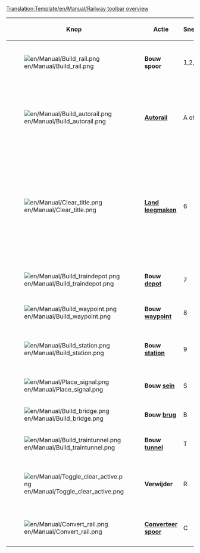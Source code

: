 <noinclude>[[Translation:Template/en/Manual/Railway toolbar overview]]</noinclude><noinclude>{{nl/Vertaling|Template:en/Manual/Railway toolbar overview|90}}</noinclude>
{|{{en/Wikitable}}
|- style="background:#efefef"
!width='100' |Knop
!width='150' |Actie
!Sneltoets
!Omschrijving

|-
|[[File:en/Manual/Build rail.png]]
|'''Bouw spoor'''
|1,2,3,4
|Bouwt spoor in de geselecteerde richting. Je kunt klikken en slepen, maar deze tools zijn lang niet zo efficient als de [[nl/Archive/Manual/Autorail|Autorail]] tool.

|-
|[[File:en/Manual/Build autorail.png]]
|'''[[nl/Archive/Manual/Autorail|Autorail]]'''
|A of 5
|Een zeer efficiente tool om spoor in iedere richting te bouwen, hoewel deze tool in het begin lastiger te gebruiken is. In combinatie met een ingedrukte Ctrl-toets is het ook makkelijk om bestaand spoor te verwijderen.

|-
|[[File:en/Manual/Clear title.png]]
|'''[[en/Landschapsinrichting|Land leegmaken]]'''
|6
|De dynamiet tool wordt gebruikt om tegels leeg te maken. Je kunt hier (bijna) alles mee opruimen, inclusief verkeerd gebouwd spoor. Let wel op dat als je dynamiet op een [[nl/Manual/Stations|station]] gebruikt het hele station ineens verdwijnt. Om delen van een station af te breken selecteer je het bouwen van een station en vervolgens [R]: [[File:en/Manual/Toggle clear active.png]]+[[File:en/Manual/Build station.png]].

|-
|[[File:en/Manual/Build traindepot.png]]
|'''Bouw [[en/Manual/Depots|depot]]'''
|7
|Opent het [[en/Manual/Depots|depot]] bouw venster, zodat je het depot in de geschikte richting kunt kiezen.

|-
|[[File:en/Manual/Build waypoint.png]]
|'''Bouw [[nl/Waypoints|waypoint]]'''
|8
|Laat je een [[nl/Waypoints|waypoint]] bouwen op een bestaand stuk spoor.

|-
|[[File:en/Manual/Build station.png]]
|'''Bouw [[nl/Manual/Stations|station]]'''
|9
|Opent het [[nl/Manual/Stations|station]] bouw venster waar je een station van een bepaalde breedte, lengte en richting kunt kiezen om te bouwen.

|-
|[[File:en/Manual/Place signal.png]]
|'''Bouw [[nl/Manual/Seinen|sein]]'''
|S
|Laat je diverse [[nl/Manual/Seinen|seinen]] bouwen langs het spoor.

|-
|[[File:en/Manual/Build bridge.png]]
|'''Bouw [[nl/Manual/Bruggen|brug]]'''
|B
|Laat je spoor[[nl/Manual/Bruggen|bruggen]] bouwen.

|-
|[[File:en/Manual/Build traintunnel.png]]
|'''Bouw [[nl/Manual/Tunnels|tunnel]]'''
|T
|Laat je ondergrondse [[nl/Manual/Tunnels|tunnels]] bouwen.

|-
|[[File:en/Manual/Toggle clear active.png]]
|'''Verwijder'''
|R
|Klik hier op nadat je een item geselecteerd hebt om dit type items te verwijderen. Zo kun je bijvoorbeeld alleen de seinen verwijderen, of delen van stations.

|-
|[[File:en/Manual/Convert rail.png]]
|'''[[nl/Converteer spoor|Converteer spoor]]'''
|C
|Verander een willekeurig andere spoortype om naar het huidige geselecteerde type.

|}